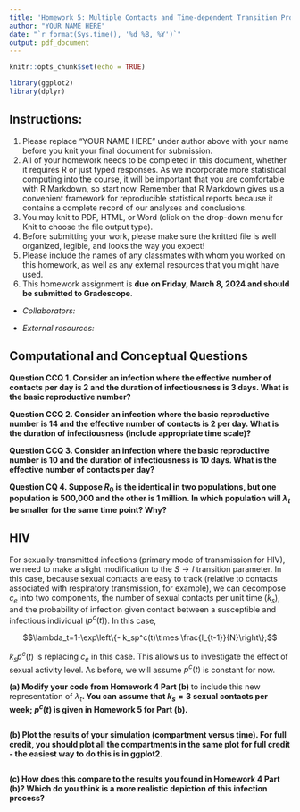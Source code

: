 ---
title: 'Homework 5: Multiple Contacts and Time-dependent Transition Probability'
author: "YOUR NAME HERE"
date: "`r format(Sys.time(), '%d %B, %Y')`"
output: pdf_document
---

```{r setup, include=FALSE}
knitr::opts_chunk$set(echo = TRUE)

library(ggplot2)
library(dplyr)
```

## Instructions:

1. Please replace "YOUR NAME HERE" under author above with your name before you knit your final document for submission.
2. All of your homework needs to be completed in this document, whether it requires R or just typed responses. As we incorporate more statistical computing into the course, it will be important that you are comfortable with R Markdown, so start now. Remember that R Markdown gives us a convenient framework for reproducible statistical reports because it contains a complete record of our analyses and conclusions.
3. You may knit to PDF, HTML, or Word (click on the drop-down menu for Knit to choose the file output type). 
4. Before submitting your work, please make sure the knitted file is well organized, legible, and looks the way you expect!
5. Please include the names of any classmates with whom you worked on this homework, as well as any external resources that you might have used.
6. This homework assignment is **due on Friday, March 8, 2024 and should be submitted to Gradescope**.

- *Collaborators:*

- *External resources:*

## Computational and Conceptual Questions

**Question CCQ 1. Consider an infection where the effective number of contacts per day is 2 and the duration of infectiousness is 3 days. What is the basic reproductive number?**



**Question CCQ 2. Consider an infection where the basic reproductive number is 14 and the effective number of contacts is 2 per day. What is the duration of infectiousness (include appropriate time scale)?**



**Question CCQ 3. Consider an infection where the basic reproductive number is 10 and the duration of infectiousness is 10 days. What is the effective number of contacts per day?**


**Question CQ 4. Suppose $R_0$ is the identical in two populations, but one population is 500,000 and the other is 1 million. In which population will $\lambda_t$ be smaller for the same time point? Why?**


## HIV

For sexually-transmitted infections (primary mode of transmission for HIV), we need to make a slight modification to the $S\rightarrow I$ transition parameter. In this case, because sexual contacts are easy to track (relative to contacts associated with respiratory transmission, for example), we can decompose $c_e$ into two components, the number of sexual contacts per unit time ($k_s$), and the probability of infection given contact between a susceptible and infectious individual ($p^c(t)$). In this case, 

$$\lambda_t=1-\exp\left\{- k_sp^c(t)\times \frac{I_{t-1}}{N}\right\};$$

$k_sp^c(t)$ is replacing $c_e$ in this case. This allows us to investigate the effect of sexual activity level. As before, we will assume $p^c(t)$ is constant for now. 

**(a) Modify your code from Homework 4 Part (b) **to include this new representation of $\lambda_t$**. You can assume that $k_s=3$ sexual contacts per week; $p^c(t)$ is given in Homework 5 for Part (b).**

```{r}

```

**(b) Plot the results of your simulation (compartment versus time). For full credit, you should plot all the compartments in the same plot for full credit - the easiest way to do this is in ggplot2.**

```{r}

```


**(c) How does this compare to the results you found in Homework 4 Part (b)? Which do you think is a more realistic depiction of this infection process?**



